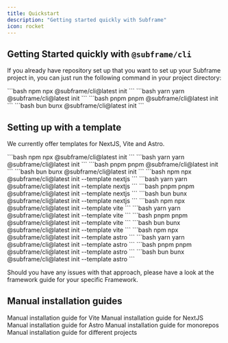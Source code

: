 ```yaml
---
title: Quickstart
description: "Getting started quickly with Subframe"
icon: rocket
---
```


## Getting Started quickly with `@subframe/cli`

If you already have repository set up that you want to set up your Subframe project in, you can just run the following command in your project directory:

<CodeGroup>
  ```bash npm
  npx @subframe/cli@latest init
  ```
  ```bash yarn
  yarn @subframe/cli@latest init
  ```
  ```bash pnpm
  pnpm @subframe/cli@latest init
  ```
  ```bash bun
  bunx @subframe/cli@latest init
  ```
</CodeGroup>


## Setting up with a template

We currently offer templates for NextJS, Vite and Astro. 

<Tabs>
  <Tab title="Interactive">
    <CodeGroup>
      ```bash npm
      npx @subframe/cli@latest init
      ```
      ```bash yarn
      yarn @subframe/cli@latest init
      ```
      ```bash pnpm
      pnpm @subframe/cli@latest init
      ```
      ```bash bun
      bunx @subframe/cli@latest init
      ```
    </CodeGroup>
  </Tab>

  <Tab title="NextJS">
    <CodeGroup>
      ```bash npm
      npx @subframe/cli@latest init --template nextjs
      ```
      ```bash yarn
      yarn @subframe/cli@latest init --template nextjs
      ```
      ```bash pnpm
      pnpm @subframe/cli@latest init --template nextjs
      ```
      ```bash bun
      bunx @subframe/cli@latest init --template nextjs
      ```
    </CodeGroup>
  </Tab>

  <Tab title="Vite">
    <CodeGroup>
      ```bash npm
      npx @subframe/cli@latest init --template vite
      ```
      ```bash yarn
      yarn @subframe/cli@latest init --template vite
      ```
      ```bash pnpm
      pnpm @subframe/cli@latest init --template vite
      ```
      ```bash bun
      bunx @subframe/cli@latest init --template vite
      ```
    </CodeGroup>
  </Tab>

  <Tab title="Astro">
    <CodeGroup>
      ```bash npm
      npx @subframe/cli@latest init --template astro
      ```
      ```bash yarn
      yarn @subframe/cli@latest init --template astro
      ```
      ```bash pnpm
      pnpm @subframe/cli@latest init --template astro
      ```
      ```bash bun
      bunx @subframe/cli@latest init --template astro
      ```
    </CodeGroup>
  </Tab>
</Tabs>

Should you have any issues with that approach, please have a look at the framework guide for your specific Framework.

## Manual installation guides
<CardGroup>
  <Card title="Vite" icon="link" href="/getting-started/framework-guides/vite">
    Manual installation guide for Vite
  </Card>
  <Card title="NextJS" icon="link" href="/getting-started/framework-guides/nextjs">
    Manual installation guide for NextJS
  </Card>
  <Card title="Astro" icon="link" href="/getting-started/framework-guides/astro">
    Manual installation guide for Astro
  </Card>
  <Card title="Monorepo" icon="link" href="/getting-started/framework-guides/monorepo">
    Manual installation guide for monorepos
  </Card>
  <Card title="Custom" icon="link" href="/getting-started/framework-guides/manual">
    Manual installation guide for different projects
  </Card>
</CardGroup>